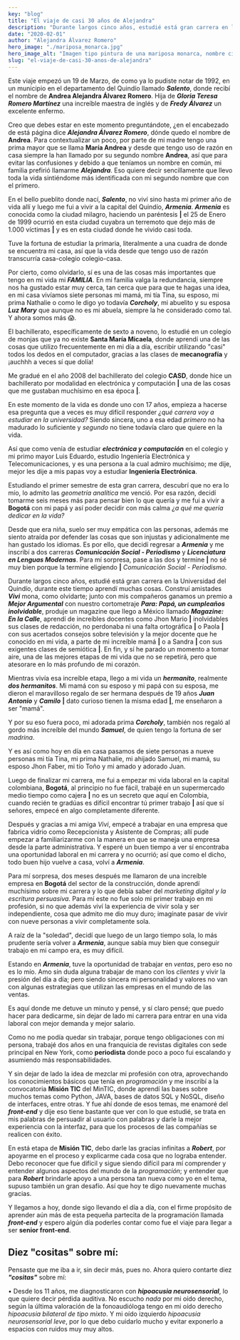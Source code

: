 ---
key: "blog"
title: "El viaje de casi 30 años de Alejandra"
description: "Durante largos cinco años, estudié está gran carrera en la Universidad del Quindío, durante este tiempo aprendí muchas cosas."
date: "2020-02-01"
author: "Alejandra Álvarez Romero"
hero_image: "./mariposa_monarca.jpg"
hero_image_alt: "Imagen tipo pintura de una mariposa monarca, nombre científico Danaus plexippus iluminada por el sol mientras toma el nectar de una flor de hojas delgada color morada."
slug: "el-viaje-de-casi-30-anos-de-alejandra"
---

Este viaje empezó un 19 de Marzo, de como ya lo pudiste notar de 1992, en un municipio en el departamento del Quindío llamado **_Salento_**, donde recibí el nombre de **Andrea Alejandra Álvarez Romero**. Hija de **_Gloria Teresa Romero Martínez_** una increíble maestra de inglés y de **_Fredy Álvarez_** un excelente enfermo.

Creo que debes estar en este momento preguntándote, ¿en el encabezado de está página dice **_Alejandra Álvarez Romero_**, dónde quedo el nombre de **Andrea**. Para contextualizar un poco, por parte de mi madre tengo una prima mayor que se llama **María Andrea** y desde que tengo uso de razón en casa siempre la han llamado por su segundo nombre **Andrea**, así que para evitar las confusiones y debido a que teníamos un nombre en común, mi familia prefirió llamarme **_Alejandra_**. Eso quiere decir sencillamente que llevo toda la vida sintiéndome más identificada con mi segundo nombre que con el primero.

En el bello pueblito donde nací, **_Salento_**, no viví sino hasta mi primer año de vida allí y luego me fui a vivir a la capital del Quindío, **_Armenia_**. **_Armenia_** es conocida como la ciudad milagro, haciendo un paréntesis **|** el 25 de Enero de 1999 ocurrió en esta ciudad cuyabra un terremoto que dejo más de 1.000 víctimas **|** y es en esta ciudad donde he vivido casi toda.

Tuve la fortuna de estudiar la primaria, literalmente a una cuadra de donde se encuentra mi casa, así que la vida desde que tengo uso de razón transcurría casa-colegio colegio-casa.

Por cierto, como olvidarlo, sí es una de las cosas más importantes que tengo en mi vida mi **_FAMILIA_**. En mi familia valga la redundancia, siempre nos ha gustado estar muy cerca, tan cerca que para que te hagas una idea, en mi casa vivíamos siete personas mi mamá, mi tía Tina, su esposo, mi prima Nathalie o como le digo yo todavía **_Corcholy_**, mi abuelito y su esposa **_Luz Mary_** que aunque no es mi abuela, siempre la he considerado como tal. Y ahora somos más 😱.

El bachillerato, específicamente de sexto a noveno, lo estudié en un colegio de monjas que ya no existe **Santa María Micaela**, donde aprendí una de las cosas que utilizo frecuentemente en mi día a día, escribir utilizando "casi" todos los dedos en el computador, gracias a las clases de **mecanografía** y ¡auchhh a veces sí que dolía!

Me gradué en el año 2008 del bachillerato del colegio **CASD**, donde hice un bachillerato por modalidad en electrónica y computación **|** una de las cosas que me gustaban muchísimo en esa época **|**.

En este momento de la vida es donde uno con 17 años, empieza a hacerse esa pregunta que a veces es muy difícil responder _¿qué carrera voy a estudiar en la universidad?_ Siendo sincera, uno a esa edad _primero_ no ha madurado lo suficiente y _segundo_ no tiene todavía claro que quiere en la vida.

Así que como venía de estudiar **_electrónica y computación_** en el colegio y mi primo mayor Luis Eduardo, estudio Ingeniería Electrónica y Telecomunicaciones, y es una persona a la cual admiro muchísimo; me dije, mejor les dije a mis papas voy a estudiar **Ingeniería Electrónica**.

Estudiando el primer semestre de esta gran carrera, descubrí que no era lo mío, lo admito las _geometría analítica_ me venció. Por esa razón, decidí tomarme seis meses más para pensar bien lo que quería y me fui a vivir a **Bogotá** con mi papá y así poder decidir con más calma _¿a qué me quería dedicar en la vida?_

Desde que era niña, suelo ser muy empática con las personas, además me siento atraída por defender las cosas que son injustas y adicionalmente me han gustado los idiomas. Es por ello, que decidí regresar a **_Armenia_** y me inscribí a dos carreras **_Comunicación Social - Periodismo_** y **_Licenciatura en Lenguas Modernas_**. Para mí sorpresa, pase a las dos y termine **|** no sé muy bien porque la termine eligiendo **|** _Comunicación Social - Periodismo_.

Durante largos cinco años, estudié está gran carrera en la Universidad del Quindío, durante este tiempo aprendí muchas cosas. Construí amistades **_Vivi_** mona, como olvidarte; junto con mis compañeros ganamos un premio a **_Mejor Argumental_** con nuestro cortometraje **_Para: Papá, un cumpleaños inolvidable_**, produje un magazine que llego a México llamado **_Magazine: En la Calle_**, aprendí de increíbles docentes como Jhon Mario **|** inolvidables sus clases de redacción, no perdonaba ni una falta ortográfica **|** o Paola **|** con sus acertados consejos sobre televisión y la mejor docente que he conocido en mi vida, a parte de mi increíble mamá **|** o a Sandra **|** con sus exigentes clases de semiótica **|**. En fin, y sí he parado un momento a tomar aire, una de las mejores etapas de mi vida que no se repetirá, pero que atesorare en lo más profundo de mi corazón.

Mientras vivía esa increíble etapa, llego a mi vida un **_hermanito_**, realmente **_dos hermanitos_**. Mi mamá con su esposo y mi papá con su esposa, me dieron el maravilloso regalo de ser hermana después de 19 años **_Juan Antonio_** y **_Camilo_** **|** dato curioso tienen la misma edad **|**, me enseñaron a ser "mamá".

Y por su eso fuera poco, mi adorada prima **_Corcholy_**, también nos regaló al gordo más increíble del mundo **_Samuel_**, de quien tengo la fortuna de ser _madrina_.

Y es así como hoy en día en casa pasamos de siete personas a nueve personas mi tía Tina, mi prima Nathalie, mi ahijado Samuel, mi mamá, su esposo Jhon Faber, mi tío Toño y mi amado y adorado Juan.

Luego de finalizar mi carrera, me fui a empezar mi vida laboral en la capital colombiana, **Bogotá**, al principio no fue fácil, trabajé en un supermercado medio tiempo como cajera **|** no es un secreto que aquí en Colombia, cuando recién te gradúas es difícil encontrar tú primer trabajo **|** así que sí señores, empecé en algo completamente diferente.

Después y gracias a mi amiga _Vivi_, empecé a trabajar en una empresa que fabrica vidrio como Recepcionista y Asistente de Compras; allí pude empezar a familiarizarme con la manera en que se maneja una empresa desde la parte administrativa. Y esperé un buen tiempo a ver sí encontraba una oportunidad laboral en mi carrera y no ocurrió; así que como el dicho, todo buen hijo vuelve a casa, volví a **_Armenia_**.

Para mí sorpresa, dos meses después me llamaron de una increíble empresa en **Bogotá** del sector de la construcción, donde aprendí muchísimo sobre mi carrera y lo que debía saber del _marketing digital y la escritura persuasiva_. Para mí este no fue solo mi primer trabajo en mi profesión, si no que además viví la experiencia de vivir sola y ser independiente, cosa que admito me dio muy duro; imagínate pasar de vivir con nueve personas a vivir completamente sola.

A raíz de la "soledad", decidí que luego de un largo tiempo sola, lo más prudente sería volver a **_Armenia_**, aunque sabía muy bien que conseguir trabajo en mi campo era, es muy difícil.

Estando en **_Armenia_**, tuve la oportunidad de trabajar en _ventas_, pero eso no es lo mío. Amo sin duda alguna trabajar de mano con los _clientes_ y vivir la presión del día a día; pero siendo sincera mi personalidad y valores no van con algunas estrategias que utilizan las empresas en el mundo de las ventas.

Es aquí donde me detuve un minuto y pensé, y sí claro pensé; que puedo hacer para dedicarme, sin dejar de lado mi carrera para entrar en una vida laboral con mejor demanda y mejor salario.

Como no me podía quedar sin trabajar, porque tengo obligaciones con mi persona, trabajé dos años en una franquicia de revistas digitales con sede principal en New York, como **periodista** donde poco a poco fui escalando y asumiendo más responsabilidades.

Y sin dejar de lado la idea de mezclar mi profesión con otra, aprovechando los conocimientos básicos que tenía en _programación_ y me inscribí a la convocatoria **Misión TIC** del MinTIC, donde aprendí las bases sobre muchos temas como Python, JAVA, bases de datos SQL y NoSQL, diseño de interfaces, entre otras. Y fue ahí donde de esos temas, me enamoré del **_front-end_** y dije eso tiene bastante que ver con lo que estudié, se trata en mis palabras de persuadir al usuario con palabras y darle la mejor experiencia con la interfaz, para que los procesos de las compañías se realicen con éxito.

En está etapa de **Misión TIC**, debo darle las gracias infinitas a **_Robert_**, por apoyarme en el proceso y explicarme cada cosa que no lograba entender. Debo reconocer que fue difícil y sigue siendo difícil para mí comprender y entender algunos aspectos del mundo de la _programación_; y entender que para **_Robert_** brindarle apoyo a una persona tan nueva como yo en el tema, supuso también un gran desafío. Así que hoy te digo nuevamente muchas gracias.

Y llegamos a hoy, donde sigo llevando el día a día, con el firme propósito de aprender aún más de esta pequeña partecita de la programación llamada **_front-end_** y espero algún día poderles contar como fue el viaje para llegar a ser **senior front-end**.

## Diez "cositas" sobre mí:

Pensaste que me iba a ir, sin decir más, pues no. Ahora quiero contarte diez **_"cositas"_** sobre mí:

• Desde los 11 años, me diagnosticaron con **_hipoacusia neurosensorial_**, lo que quiere decir pérdida auditiva. No escucho _nada_ por mi oído derecho, según la última valoración de la fonoaudióloga tengo en mi oído derecho _hipoacusia bilateral de tipo mixto_. Y mi oído izquierdo _hipoacusia neurosensorial leve_, por lo que debo cuidarlo mucho y evitar exponerlo a espacios con ruidos muy muy altos.

